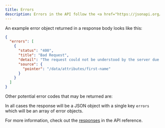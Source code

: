 ```yaml
---
title: Errors
description: Errors in the API follow the <a href="https://jsonapi.org/format/#error-objects" target="_blank">recommendation</a> from the JSON API spec.
---
```


An example error object returned in a response body looks like this:

```json
{
  "errors": [
    {
      "status": "400",
      "title": "Bad Request",
      "detail": "The request could not be understood by the server due to malformed syntax.",
      "source": {
        "pointer": "/data/attributes/first-name"
      }
    }
  ]
}
```

Other potential error codes that may be returned are:

<CardGroup>
  <Card title="401 Unauthorized" icon="circle" iconType="solid" color="#dbdb00">
  </Card>
  <Card title="403 Forbidden" icon="circle" iconType="solid" color="#FF0000">
  </Card>
</CardGroup>

In all cases the response will be a JSON object with a single key `errors` which will be an array of error objects.

For more information, check out the [responses](https://jsonapi.org/format/#error-objects) in the API reference.